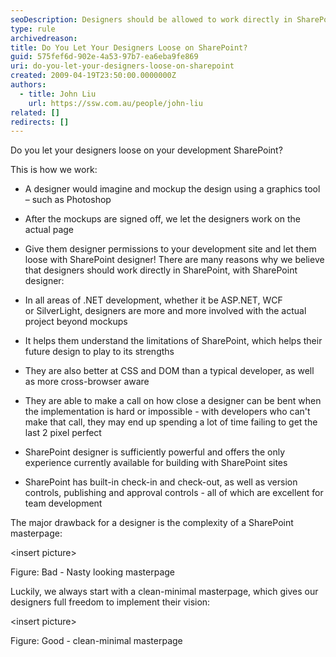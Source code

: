 ```yaml
---
seoDescription: Designers should be allowed to work directly in SharePoint, leveraging SharePoint Designer, to create visually appealing and functional sites.
type: rule
archivedreason:
title: Do You Let Your Designers Loose on SharePoint?
guid: 575fef6d-902e-4a53-97b7-ea6eba9fe869
uri: do-you-let-your-designers-loose-on-sharepoint
created: 2009-04-19T23:50:00.0000000Z
authors:
  - title: John Liu
    url: https://ssw.com.au/people/john-liu
related: []
redirects: []
---
```


Do you let your designers loose on your development SharePoint?

This is how we work:

- A designer would imagine and mockup the design using a graphics tool – such as Photoshop
- After the mockups are signed off, we let the designers work on the actual page
- Give them designer permissions to your development site and let them loose with SharePoint designer!
There are many reasons why we believe that designers should work directly in SharePoint, with SharePoint designer:

- In all areas of .NET development, whether it be ASP.NET, WCF or SilverLight, designers are more and more involved with the actual project beyond mockups
- It helps them understand the limitations of SharePoint, which helps their future design to play to its strengths
- They are also better at CSS and DOM than a typical developer, as well as more cross-browser aware
- They are able to make a call on how close a designer can be bent when the implementation is hard or impossible - with developers who can't make that call, they may end up spending a lot of time failing to get the last 2 pixel perfect
- SharePoint designer is sufficiently powerful and offers the only experience currently available for building with SharePoint sites
- SharePoint has built-in check-in and check-out, as well as version controls, publishing and approval controls - all of which are excellent for team development

The major drawback for a designer is the complexity of a SharePoint masterpage:

&lt;insert picture&gt;

Figure: Bad - Nasty looking masterpage

Luckily, we always start with a clean-minimal masterpage, which gives our designers full freedom to implement their vision:

&lt;insert picture&gt;

Figure: Good - clean-minimal masterpage